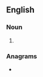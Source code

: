 ==English==

===Noun===
{{head|en|noun form}}

# {{plural of|allyl|lang=en}}

===Anagrams===
* {{anagrams|en|a=alllsy|Lallys|Lyalls}}